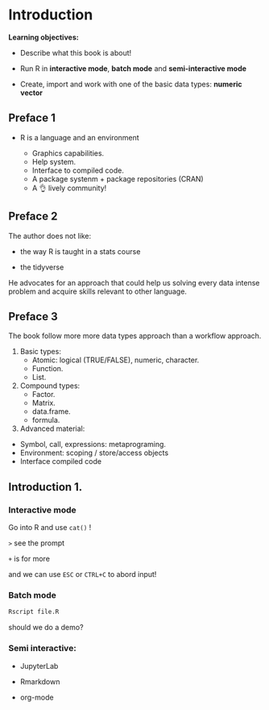 # Introduction

**Learning objectives:**

- Describe what this book is about! 

- Run R in **interactive mode**, **batch mode** and **semi-interactive mode**

- Create, import and work with one of the basic data types: **numeric vector**

## Preface 1 {-}

- R is a language and an environment

  * Graphics capabilities. 
  * Help system. 
  * Interface to compiled code. 
  * A package systenm + package repositories (CRAN) 
  * A 👌 lively community!
  
## Preface 2 {-}

The author does not like: 

- the way R is taught in a stats course 

- the tidyverse

He advocates for an approach that could help us solving every data intense problem and acquire skills relevant to other language. 

## Preface 3 {-}

The book follow more more data types approach than a workflow approach. 

1. Basic types: 
    * Atomic: logical (TRUE/FALSE), numeric, character. 
    * Function. 
    * List. 

2. Compound types: 
    * Factor. 
    * Matrix. 
    * data.frame.  
    * formula. 
    
3. Advanced material: 
  * Symbol, call, expressions: metaprograming. 
  * Environment: scoping / store/access objects   
  * Interface compiled code

## Introduction 1. {-}

### Interactive mode

Go into R and use `cat()` ! 

`>` see the prompt 

`+` is for more

and we can use `ESC` or `CTRL+C` to abord input! 

### Batch mode

```bash
Rscript file.R
```

should we do a demo?

### Semi interactive: 

- JupyterLab

- Rmarkdown 

- org-mode 

